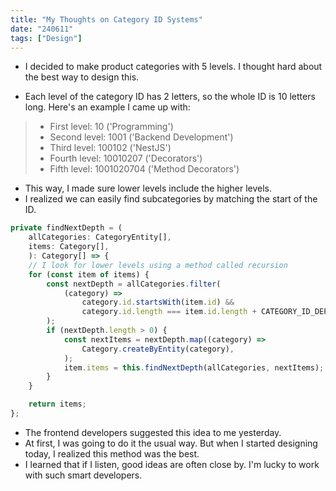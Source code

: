 ```yaml
---
title: "My Thoughts on Category ID Systems"
date: "240611"
tags: ["Design"]
---
```


- I decided to make product categories with 5 levels. I thought hard about the best way to design this.

- Each level of the category ID has 2 letters, so the whole ID is 10 letters long. Here's an example I came up with:

> - First level: 10 ('Programming')
> - Second level: 1001 ('Backend Development')
> - Third level: 100102 ('NestJS')
> - Fourth level: 10010207 ('Decorators')
> - Fifth level: 1001020704 ('Method Decorators')

- This way, I made sure lower levels include the higher levels.
- I realized we can easily find subcategories by matching the start of the ID.

```typescript
private findNextDepth = (
    allCategories: CategoryEntity[],
    items: Category[],
    ): Category[] => {
    // I look for lower levels using a method called recursion
    for (const item of items) {
        const nextDepth = allCategories.filter(
            (category) =>
                category.id.startsWith(item.id) &&
                category.id.length === item.id.length + CATEGORY_ID_DEPTH_UNIT,
        );
        if (nextDepth.length > 0) {
            const nextItems = nextDepth.map((category) =>
                Category.createByEntity(category),
            );
            item.items = this.findNextDepth(allCategories, nextItems);
        }
    }

    return items;
};
```

- The frontend developers suggested this idea to me yesterday.
- At first, I was going to do it the usual way. But when I started designing today, I realized this method was the best.
- I learned that if I listen, good ideas are often close by. I'm lucky to work with such smart developers.
